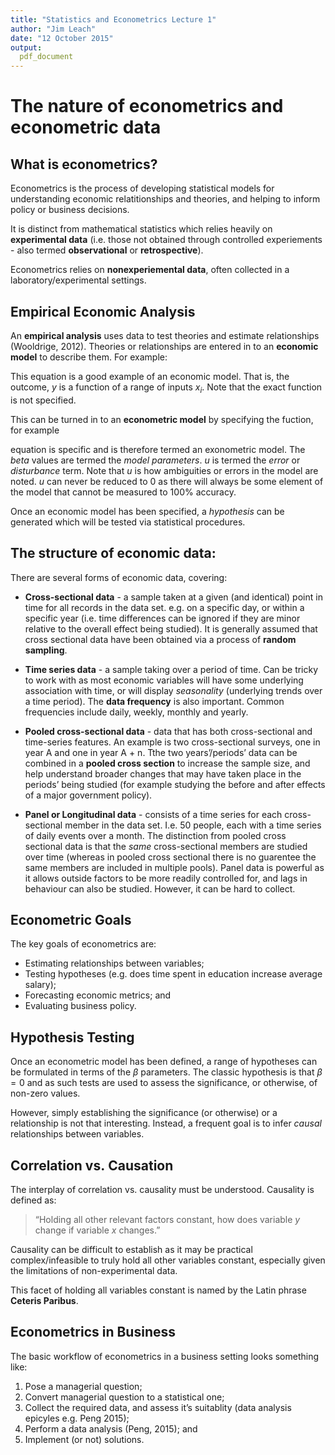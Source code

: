 ---
title: "Statistics and Econometrics Lecture 1"
author: "Jim Leach"
date: "12 October 2015"
output:
  pdf_document
---

# The nature of econometrics and econometric data

## What is econometrics?

Econometrics is the process of developing statistical models for understanding economic relatitionships and theories, and helping to inform policy or business decisions. 

It is distinct from mathematical statistics which relies heavily on __experimental data__ (i.e. those not obtained through controlled experiements - also termed __observational__ or __retrospective__).

Econometrics relies on __nonexperiemental data__, often collected in a laboratory/experimental settings. 

## Empirical Economic Analysis

An __empirical analysis__ uses data to test theories and estimate relationships (Wooldrige, 2012). Theories or relationships are entered in to an __economic model__ to describe them. For example:

\begin{equation} \label{eq:economic_model}
y = f(x_1, x_2, x_3, x_4, x_5)
\end{equation}

This equation \eqref{eq:economic_model} is a good example of an economic model. That is, the outcome, $y$ is a function of a range of inputs $x_i$. Note that the exact function is not specified.

This can be turned in to an __econometric model__ by specifying the fuction, for example

\begin{equation} \label{eq:econometric_model}
y = \beta_0 + \beta_{1}x_1 + u
\end{equation}

equation \eqref{eq:econometric_model} is specific and is therefore termed an exonometric model. The $beta$ values are termed the _model parameters_. $u$ is termed the _error_ or _disturbance_ term.  Note that $u$ is how ambiguities or errors in the model are noted. $u$ can never be reduced to 0 as there will always be some element of the model that cannot be measured to 100% accuracy.

Once an economic model has been specified, a _hypothesis_ can be generated which will be tested via statistical procedures. 

## The structure of economic data:

There are several forms of economic data, covering:

* __Cross-sectional data__ - a sample taken at a given (and identical) point in time for all records in the data set. e.g. on a specific day, or within a specific year (i.e. time differences can be ignored if they are minor relative to the overall effect being studied). It is generally assumed that cross sectional data have been obtained via a process of __random sampling__. 


* __Time series data__ - a sample taking over a period of time. Can be tricky to work with as most economic variables will have some underlying association with time, or will display _seasonality_ (underlying trends over a time period). The __data frequency__ is also important. Common frequencies include daily, weekly, monthly and yearly. 

* __Pooled cross-sectional data__ - data that has both cross-sectional and time-series features. An example is two cross-sectional surveys, one in year A and one in year A + n. Tthe two years'/periods' data can be combined in a __pooled cross section__ to increase the sample size, and help understand broader changes that may have taken place in the periods' being studied (for example studying the before and after effects of a major government policy).

* __Panel or Longitudinal data__ - consists of a time series for each cross-sectional member in the data set. I.e. 50 people, each with a time series of daily events over a month. The distinction from pooled cross sectional data is that the _same_ cross-sectional members are studied over time (whereas in pooled cross sectional there is no guarentee the same members are included in multiple pools). Panel data is powerful as it allows outside factors to be more readily controlled for, and lags in behaviour can also be studied. However, it can be hard to collect. 

## Econometric Goals

The key goals of econometrics are:

* Estimating relationships between variables;
* Testing hypotheses (e.g. does time spent in education increase average salary);
* Forecasting economic metrics; and
* Evaluating business policy.

## Hypothesis Testing

Once an econometric model has been defined, a range of hypotheses can be formulated in terms of the $\beta$ parameters. The classic hypothesis is that $\beta = 0$ and as such tests are used to assess the significance, or otherwise, of non-zero values. 

However, simply establishing the significance (or otherwise) or a relationship is not that interesting. Instead, a frequent goal is to infer _causal_ relationships between variables.

## Correlation vs. Causation

The interplay of correlation vs. causality must be understood. Causality is defined as:

> "Holding all other relevant factors constant, how does variable $y$ change if variable $x$ changes."

Causality can be difficult to establish as it may be practical complex/infeasible to truly hold all other variables constant, especially given the limitations of non-experimental data. 

This facet of holding all variables constant is named by the Latin phrase __Ceteris Paribus__.

## Econometrics in Business

The basic workflow of econometrics in a business setting looks something like:

1. Pose a managerial question;
2. Convert managerial question to a statistical one;
3. Collect the required data, and assess it's suitablity (data analysis epicyles e.g. Peng 2015);
4. Perform a data analysis (Peng, 2015); and
5. Implement (or not) solutions.






